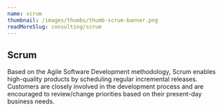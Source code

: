 ```yaml
---
name: scrum
thumbnail: /images/thumbs/thumb-scrum-banner.png
readMoreSlug: consulting/scrum
---
```


## Scrum

Based on the Agile Software Development methodology, Scrum enables high-quality products by scheduling regular incremental releases. Customers are closely involved in the development process and are encouraged to review/change priorities based on their present-day business needs.
